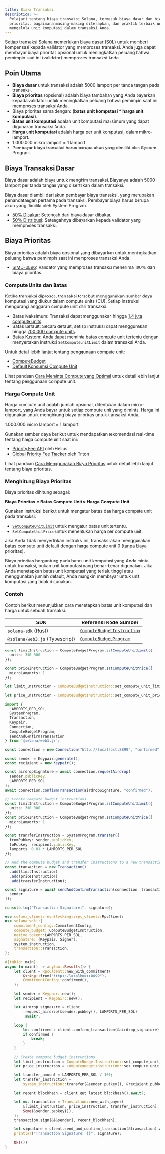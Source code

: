 ```yaml
---
title: Biaya Transaksi
description: >-
  Pelajari tentang biaya transaksi Solana, termasuk biaya dasar dan biaya
  prioritas, bagaimana masing-masing diterapkan, dan praktik terbaik untuk
  mengelola unit komputasi dalam transaksi Anda.
---
```


Setiap transaksi Solana memerlukan biaya dasar (SOL) untuk memberi kompensasi
kepada validator yang memproses transaksi. Anda juga dapat membayar biaya
prioritas opsional untuk meningkatkan peluang bahwa pemimpin saat ini
(validator) memproses transaksi Anda.

## Poin Utama

- **Biaya dasar** untuk transaksi adalah 5000 lamport per tanda tangan pada
  transaksi.
- **Biaya prioritas** (opsional) adalah biaya tambahan yang Anda bayarkan kepada
  validator untuk meningkatkan peluang bahwa pemimpin saat ini memproses
  transaksi Anda.
- Biaya prioritas sama dengan: **(batas unit komputasi \* harga unit
  komputasi)**.
- **Batas unit komputasi** adalah unit komputasi maksimum yang dapat digunakan
  transaksi Anda.
- **Harga unit komputasi** adalah harga per unit komputasi, dalam mikro-lamport.
- 1.000.000 mikro lamport = 1 lamport
- Pembayar biaya transaksi harus berupa akun yang dimiliki oleh System Program.

## Biaya Transaksi Dasar

Biaya dasar adalah biaya untuk mengirim transaksi. Biayanya adalah 5000 lamport
per tanda tangan yang disertakan dalam transaksi.

Biaya dasar diambil dari akun pembayar biaya transaksi, yang merupakan
penandatangan pertama pada transaksi. Pembayar biaya harus berupa akun yang
dimiliki oleh System Program.

- [50% Dibakar](https://github.com/anza-xyz/agave/blob/v2.1.13/sdk/fee-calculator/src/lib.rs#L70):
  Setengah dari biaya dasar dibakar.
- [50% Distribusi](https://github.com/anza-xyz/agave/blob/e621336acad4f5d6e5b860eaa1b074b01c99253c/runtime/src/bank/fee_distribution.rs#L58-L62):
  Setengahnya dibayarkan kepada validator yang memproses transaksi.

## Biaya Prioritas

Biaya prioritas adalah biaya opsional yang dibayarkan untuk meningkatkan peluang
bahwa pemimpin saat ini memproses transaksi Anda.

- [SIMD-0096](https://github.com/solana-foundation/solana-improvement-documents/blob/main/proposals/0096-reward-collected-priority-fee-in-entirety.md):
  Validator yang memproses transaksi menerima 100% dari biaya prioritas.

### Compute Units dan Batas

Ketika transaksi diproses, transaksi tersebut menggunakan sumber daya komputasi
yang diukur dalam compute units (CU). Setiap instruksi mengurangi anggaran
compute unit dari transaksi.

- Batas Maksimum: Transaksi dapat menggunakan hingga
  [1,4 juta compute units](https://github.com/anza-xyz/agave/blob/v2.1.13/compute-budget/src/compute_budget_limits.rs#L14).
- Batas Default: Secara default, setiap instruksi dapat menggunakan hingga
  [200.000 compute units](https://github.com/anza-xyz/agave/blob/v2.1.13/compute-budget/src/compute_budget_limits.rs#L10).
- Batas Kustom: Anda dapat meminta batas compute unit tertentu dengan
  menyertakan instruksi `SetComputeUnitLimit` dalam transaksi Anda.

Untuk detail lebih lanjut tentang penggunaan compute unit:

- [ComputeBudget](https://github.com/anza-xyz/agave/blob/v2.1.13/compute-budget/src/compute_budget.rs#L22-L130)
- [Default Konsumsi Compute Unit](https://github.com/anza-xyz/agave/blob/v2.1.13/compute-budget/src/compute_budget.rs#L149-L197)

Lihat panduan
[Cara Meminta Compute yang Optimal](/developers/guides/advanced/how-to-request-optimal-compute)
untuk detail lebih lanjut tentang penggunaan compute unit.

### Harga Compute Unit

Harga compute unit adalah jumlah opsional, ditentukan dalam micro-lamport, yang
Anda bayar untuk setiap compute unit yang diminta. Harga ini digunakan untuk
menghitung biaya prioritas untuk transaksi Anda.

<Callout>1.000.000 micro lamport = 1 lamport</Callout>

Gunakan sumber daya berikut untuk mendapatkan rekomendasi real-time tentang
harga compute unit saat ini:

- [Priority Fee API](https://docs.helius.dev/solana-apis/priority-fee-api) oleh
  Helius
- [Global Priority Fee Tracker](https://triton.one/solana-prioritization-fees/)
  oleh Triton

Lihat panduan
[Cara Menggunakan Biaya Prioritas](/developers/guides/advanced/how-to-use-priority-fees)
untuk detail lebih lanjut tentang biaya prioritas.

### Menghitung Biaya Prioritas

Biaya prioritas dihitung sebagai:

**Biaya Prioritas = Batas Compute Unit × Harga Compute Unit**

Gunakan instruksi berikut untuk mengatur batas dan harga compute unit pada
transaksi:

- [`SetComputeUnitLimit`](https://github.com/anza-xyz/agave/blob/v2.1.13/sdk/src/compute_budget.rs#L42-L44)
  untuk mengatur batas unit tertentu.
- [`SetComputeUnitPrice`](https://github.com/anza-xyz/agave/blob/v2.1.13/sdk/src/compute_budget.rs#L48-L50)
  untuk menentukan harga per compute unit.

<Callout>

Jika Anda tidak menyediakan instruksi ini, transaksi akan menggunakan batas
compute unit default dengan harga compute unit 0 (tanpa biaya prioritas).

Biaya prioritas bergantung pada batas unit komputasi yang Anda minta untuk
transaksi, bukan unit komputasi yang benar-benar digunakan. Jika Anda menetapkan
batas unit komputasi yang terlalu tinggi atau menggunakan jumlah default, Anda
mungkin membayar untuk unit komputasi yang tidak digunakan.

</Callout>

### Contoh

Contoh berikut menunjukkan cara menetapkan batas unit komputasi dan harga untuk
sebuah transaksi.

| SDK                            | Referensi Kode Sumber                                                                                                          |
| ------------------------------ | ------------------------------------------------------------------------------------------------------------------------------ |
| `solana-sdk` (Rust)            | [`ComputeBudgetInstruction`](https://github.com/anza-xyz/agave/blob/v2.1.13/sdk/src/compute_budget.rs#L17-L31)                 |
| `@solana/web3.js` (Typescript) | [`ComputeBudgetProgram`](https://github.com/solana-foundation/solana-web3.js/blob/v1.98.0/src/programs/compute-budget.ts#L218) |

<CodeTabs storage="compute-budget">

```ts !! title="Typescript"
const limitInstruction = ComputeBudgetProgram.setComputeUnitLimit({
  units: 300_000
});

const priceInstruction = ComputeBudgetProgram.setComputeUnitPrice({
  microLamports: 1
});
```

```rust !! title="Rust"
let limit_instruction = ComputeBudgetInstruction::set_compute_unit_limit(300_000);

let price_instruction = ComputeBudgetInstruction::set_compute_unit_price(1);
```

</CodeTabs>

<CodeTabs storage="compute-budget" flags="r">

```ts !! title="Typescript"
import {
  LAMPORTS_PER_SOL,
  SystemProgram,
  Transaction,
  Keypair,
  Connection,
  ComputeBudgetProgram,
  sendAndConfirmTransaction
} from "@solana/web3.js";

const connection = new Connection("http://localhost:8899", "confirmed");

const sender = Keypair.generate();
const recipient = new Keypair();

const airdropSignature = await connection.requestAirdrop(
  sender.publicKey,
  LAMPORTS_PER_SOL
);
await connection.confirmTransaction(airdropSignature, "confirmed");

// Create compute budget instructions
const limitInstruction = ComputeBudgetProgram.setComputeUnitLimit({
  units: 300_000
});
const priceInstruction = ComputeBudgetProgram.setComputeUnitPrice({
  microLamports: 1
});

const transferInstruction = SystemProgram.transfer({
  fromPubkey: sender.publicKey,
  toPubkey: recipient.publicKey,
  lamports: 0.01 * LAMPORTS_PER_SOL
});

// Add the compute budget and transfer instructions to a new transaction
const transaction = new Transaction()
  .add(limitInstruction)
  .add(priceInstruction)
  .add(transferInstruction);

const signature = await sendAndConfirmTransaction(connection, transaction, [
  sender
]);

console.log("Transaction Signature:", signature);
```

```rust !! title="Rust"
use solana_client::nonblocking::rpc_client::RpcClient;
use solana_sdk::{
    commitment_config::CommitmentConfig,
    compute_budget::ComputeBudgetInstruction,
    native_token::LAMPORTS_PER_SOL,
    signature::{Keypair, Signer},
    system_instruction,
    transaction::Transaction,
};

#[tokio::main]
async fn main() -> anyhow::Result<()> {
    let client = RpcClient::new_with_commitment(
        String::from("http://localhost:8899"),
        CommitmentConfig::confirmed(),
    );

    let sender = Keypair::new();
    let recipient = Keypair::new();

    let airdrop_signature = client
        .request_airdrop(&sender.pubkey(), LAMPORTS_PER_SOL)
        .await?;

    loop {
        let confirmed = client.confirm_transaction(&airdrop_signature).await?;
        if confirmed {
            break;
        }
    }

    // Create compute budget instructions
    let limit_instruction = ComputeBudgetInstruction::set_compute_unit_limit(300_000);
    let price_instruction = ComputeBudgetInstruction::set_compute_unit_price(1);

    let transfer_amount = LAMPORTS_PER_SOL / 100;
    let transfer_instruction =
        system_instruction::transfer(&sender.pubkey(), &recipient.pubkey(), transfer_amount);

    let recent_blockhash = client.get_latest_blockhash().await?;

    let mut transaction = Transaction::new_with_payer(
        &[limit_instruction, price_instruction, transfer_instruction],
        Some(&sender.pubkey()),
    );
    transaction.sign(&[&sender], recent_blockhash);

    let signature = client.send_and_confirm_transaction(&transaction).await?;
    println!("Transaction Signature: {}", signature);

    Ok(())
}
```

</CodeTabs>
